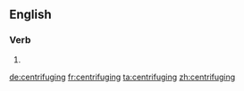 ==English==

===Verb===
{{head|en}}

# {{present participle of|centrifuge|lang=en}}

[[de:centrifuging]]
[[fr:centrifuging]]
[[ta:centrifuging]]
[[zh:centrifuging]]